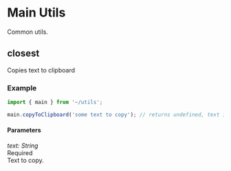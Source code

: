 <Meta title="Utils/Main/copyToClipboard" />

# Main Utils

Common utils.

## closest

Copies text to clipboard

### Example

```javascript
import { main } from '~/utils';

main.copyToClipboard('some text to copy'); // returns undefined, text is copied to clipboard
```

#### Parameters

<div class="param">
  <div class="code-block small">
    <i>text: String</i>
  </div>
  <div class="chip">Required</div>
</div>
<div class="param-description">Text to copy.</div>
